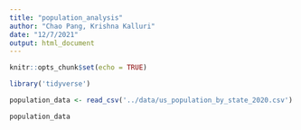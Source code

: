```yaml
---
title: "population_analysis"
author: "Chao Pang, Krishna Kalluri"
date: "12/7/2021"
output: html_document
---
```


```r
knitr::opts_chunk$set(echo = TRUE)
```

```r
library('tidyverse')
```

```r
population_data <- read_csv('../data/us_population_by_state_2020.csv')
```

```r
population_data
```
